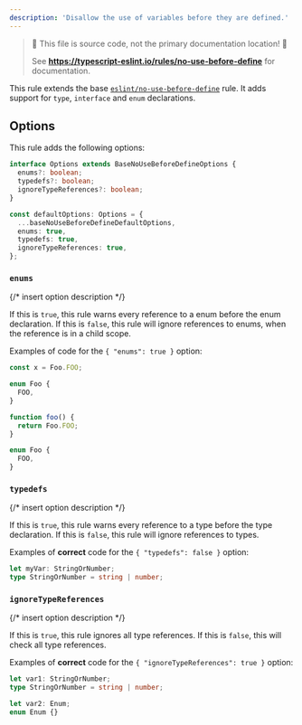 ---
description: 'Disallow the use of variables before they are defined.'
---


> 🛑 This file is source code, not the primary documentation location! 🛑
>
> See **https://typescript-eslint.io/rules/no-use-before-define** for documentation.

This rule extends the base [`eslint/no-use-before-define`](https://eslint.org/docs/rules/no-use-before-define) rule.
It adds support for `type`, `interface` and `enum` declarations.

## Options

This rule adds the following options:

```ts
interface Options extends BaseNoUseBeforeDefineOptions {
  enums?: boolean;
  typedefs?: boolean;
  ignoreTypeReferences?: boolean;
}

const defaultOptions: Options = {
  ...baseNoUseBeforeDefineDefaultOptions,
  enums: true,
  typedefs: true,
  ignoreTypeReferences: true,
};
```

### `enums`

{/* insert option description */}

If this is `true`, this rule warns every reference to a enum before the enum declaration.
If this is `false`, this rule will ignore references to enums, when the reference is in a child scope.

Examples of code for the `{ "enums": true }` option:

<Tabs>
<TabItem value="❌ Incorrect">

```ts option='{ "enums": true }'
const x = Foo.FOO;

enum Foo {
  FOO,
}
```

</TabItem>
<TabItem value="✅ Correct">

```ts option='{ "enums": false }'
function foo() {
  return Foo.FOO;
}

enum Foo {
  FOO,
}
```

</TabItem>
</Tabs>

### `typedefs`

{/* insert option description */}

If this is `true`, this rule warns every reference to a type before the type declaration.
If this is `false`, this rule will ignore references to types.

Examples of **correct** code for the `{ "typedefs": false }` option:

```ts option='{ "typedefs": false }' showPlaygroundButton
let myVar: StringOrNumber;
type StringOrNumber = string | number;
```

### `ignoreTypeReferences`

{/* insert option description */}

If this is `true`, this rule ignores all type references.
If this is `false`, this will check all type references.

Examples of **correct** code for the `{ "ignoreTypeReferences": true }` option:

```ts option='{ "ignoreTypeReferences": true }' showPlaygroundButton
let var1: StringOrNumber;
type StringOrNumber = string | number;

let var2: Enum;
enum Enum {}
```
